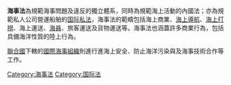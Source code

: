{{Unreferenced|time=2021-03-16T03:22:06+00:00}}
'''海事法'''為規範海事問題及違反的獨立體系，同時為規範海上活動的內國法；亦為規範私人公司營運船舶的[[国际私法|国际私法]]，海事法的範疇包括海上商業、[[導航|海上導航]]、[[打撈|海上打撈]]、海上運送、[[海員|海員]]、旅客運送及貨物運送等。海事法也涵蓋許多商業行為，包括具備海洋性質的陸上行為。

[[聯合國|聯合國]]下轄的[[國際海事組織|國際海事組織]]則進行進海上安全、防止海洋污染與及海事技術合作等工作。

[[Category:海事法|Category:海事法]]
[[Category:国际法|Category:国际法]]